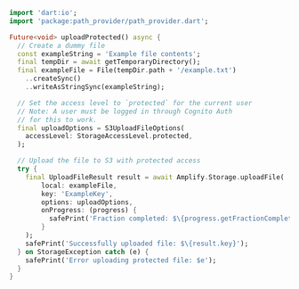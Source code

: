 ```dart
import 'dart:io';
import 'package:path_provider/path_provider.dart';

Future<void> uploadProtected() async {
  // Create a dummy file
  const exampleString = 'Example file contents';
  final tempDir = await getTemporaryDirectory();
  final exampleFile = File(tempDir.path + '/example.txt')
    ..createSync()
    ..writeAsStringSync(exampleString);

  // Set the access level to `protected` for the current user
  // Note: A user must be logged in through Cognito Auth
  // for this to work.
  final uploadOptions = S3UploadFileOptions(
    accessLevel: StorageAccessLevel.protected,
  );

  // Upload the file to S3 with protected access
  try {
    final UploadFileResult result = await Amplify.Storage.uploadFile(
        local: exampleFile,
        key: 'ExampleKey',
        options: uploadOptions,
        onProgress: (progress) {
          safePrint('Fraction completed: $\{progress.getFractionCompleted()}');
        }
    );
    safePrint('Successfully uploaded file: $\{result.key}');
  } on StorageException catch (e) {
    safePrint('Error uploading protected file: $e');
  }
}
```
